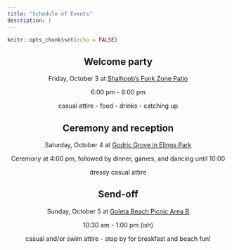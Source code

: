 ```yaml
---
title: "Schedule of Events"
description: |
---
```


```r
knitr::opts_chunk$set(echo = FALSE)
```

<center>

## Welcome party

Friday, October 3 at <a href="https://maps.app.goo.gl/NKu4tCD2Jk8Ek97v8" target="_blank" rel="noopener noreferrer">Shalhoob's Funk Zone Patio</a>

6:00 pm - 8:00 pm

casual attire - food - drinks - catching up

## Ceremony and reception

Saturday, October 4 at <a href="https://maps.app.goo.gl/SRYVD6eqqACyyW8H8" target="_blank" rel="noopener noreferrer">Godric Grove in Elings Park</a>

Ceremony at 4:00 pm, followed by dinner, games, and dancing until 10:00

dressy casual attire

## Send-off

Sunday, October 5 at <a href="https://maps.app.goo.gl/xCZLJvN237cbDqF37" target="_blank" rel="noopener noreferrer">Goleta Beach Picnic Area B</a>

10:30 am - 1:00 pm (ish)

casual and/or swim attire - stop by for breakfast and beach fun!

</center>